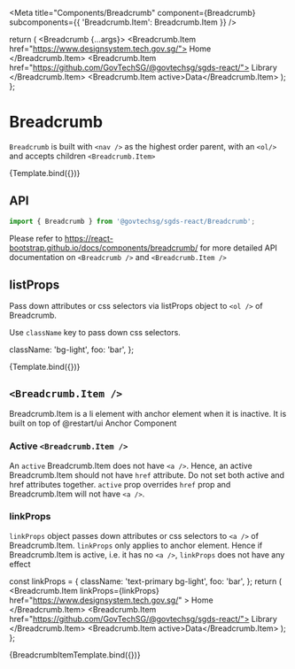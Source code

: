 
<Meta
  title="Components/Breadcrumb"
  component={Breadcrumb}
  subcomponents={{ 'Breadcrumb.Item': Breadcrumb.Item }}
/>

  return (
    <Breadcrumb {...args}>
      <Breadcrumb.Item href="https://www.designsystem.tech.gov.sg/">
        Home
      </Breadcrumb.Item>
      <Breadcrumb.Item href="https://github.com/GovTechSG/@govtechsg/sgds-react/">
        Library
      </Breadcrumb.Item>
      <Breadcrumb.Item active>Data</Breadcrumb.Item>
    </Breadcrumb>
  );
};

# Breadcrumb

`Breadcrumb` is built with `<nav />` as the highest order parent, with an `<ol/>` and accepts children `<Breadcrumb.Item>`

<Canvas>
  <Story name="Basic">{Template.bind({})}</Story>
</Canvas>

## API

```jsx
import { Breadcrumb } from '@govtechsg/sgds-react/Breadcrumb';
```

<ArgsTable story="Basic" />

Please refer to https://react-bootstrap.github.io/docs/components/breadcrumb/ for more detailed API documentation on `<Breadcrumb />` and `<Breadcrumb.Item />`

## listProps

Pass down attributes or css selectors via listProps object to `<ol />` of Breadcrumb.

Use `className` key to pass down css selectors.

  className: 'bg-light',
  foo: 'bar',
};

<Canvas>
  <Story name="Style Breadcrumb" args={{ listProps }}>
    {Template.bind({})}
  </Story>
</Canvas>

## `<Breadcrumb.Item />`

Breadcrumb.Item is a li element with anchor element when it is inactive. It is built on top of @restart/ui Anchor Component

### Active `<Breadcrumb.Item />`

An `active` Breadcrumb.Item does not have `<a />`. Hence, an active Breadcrumb.Item should not have `href` attribute.
Do not set both active and href attributes together. `active` prop overrides `href` prop and Breadcrumb.Item will not have `<a />`.

### linkProps

`linkProps` object passes down attributes or css selectors to `<a />` of Breadcrumb.Item. `linkProps` only applies to anchor element.
Hence if Breadcrumb.Item is active, i.e. it has no `<a />`, `linkProps` does not have any effect

  const linkProps = {
    className: 'text-primary bg-light',
    foo: 'bar',
  };
  return (
    <Breadcrumb>
      <Breadcrumb.Item
        linkProps={linkProps}
        href="https://www.designsystem.tech.gov.sg/"
      >
        Home
      </Breadcrumb.Item>
      <Breadcrumb.Item href="https://github.com/GovTechSG/@govtechsg/sgds-react/">
        Library
      </Breadcrumb.Item>
      <Breadcrumb.Item active>Data</Breadcrumb.Item>
    </Breadcrumb>
  );
};

<Canvas>
  <Story name="Style BreadcrumbItem">{BreadcrumbItemTemplate.bind({})}</Story>
</Canvas>

